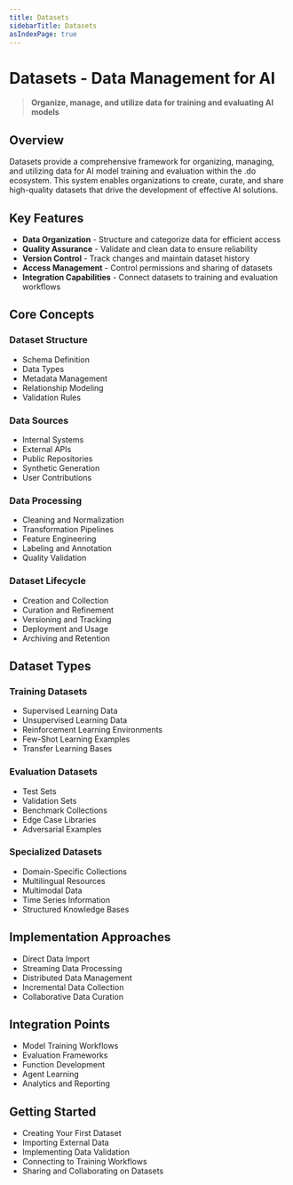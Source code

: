 ```yaml
---
title: Datasets
sidebarTitle: Datasets
asIndexPage: true
---
```


# Datasets - Data Management for AI

> **Organize, manage, and utilize data for training and evaluating AI models**

## Overview

Datasets provide a comprehensive framework for organizing, managing, and utilizing data for AI model training and evaluation within the .do ecosystem. This system enables organizations to create, curate, and share high-quality datasets that drive the development of effective AI solutions.

## Key Features

- **Data Organization** - Structure and categorize data for efficient access
- **Quality Assurance** - Validate and clean data to ensure reliability
- **Version Control** - Track changes and maintain dataset history
- **Access Management** - Control permissions and sharing of datasets
- **Integration Capabilities** - Connect datasets to training and evaluation workflows

## Core Concepts

### Dataset Structure

- Schema Definition
- Data Types
- Metadata Management
- Relationship Modeling
- Validation Rules

### Data Sources

- Internal Systems
- External APIs
- Public Repositories
- Synthetic Generation
- User Contributions

### Data Processing

- Cleaning and Normalization
- Transformation Pipelines
- Feature Engineering
- Labeling and Annotation
- Quality Validation

### Dataset Lifecycle

- Creation and Collection
- Curation and Refinement
- Versioning and Tracking
- Deployment and Usage
- Archiving and Retention

## Dataset Types

### Training Datasets

- Supervised Learning Data
- Unsupervised Learning Data
- Reinforcement Learning Environments
- Few-Shot Learning Examples
- Transfer Learning Bases

### Evaluation Datasets

- Test Sets
- Validation Sets
- Benchmark Collections
- Edge Case Libraries
- Adversarial Examples

### Specialized Datasets

- Domain-Specific Collections
- Multilingual Resources
- Multimodal Data
- Time Series Information
- Structured Knowledge Bases

## Implementation Approaches

- Direct Data Import
- Streaming Data Processing
- Distributed Data Management
- Incremental Data Collection
- Collaborative Data Curation

## Integration Points

- Model Training Workflows
- Evaluation Frameworks
- Function Development
- Agent Learning
- Analytics and Reporting

## Getting Started

- Creating Your First Dataset
- Importing External Data
- Implementing Data Validation
- Connecting to Training Workflows
- Sharing and Collaborating on Datasets

